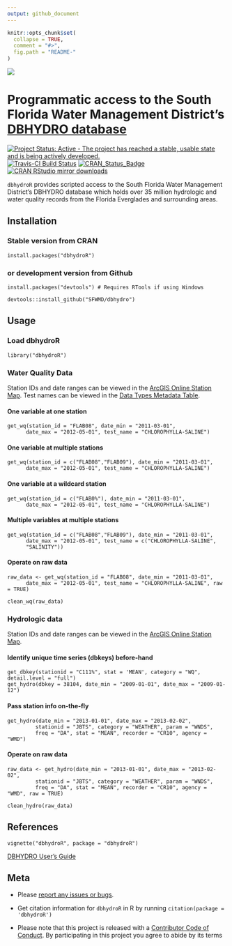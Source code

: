 ```yaml
---
output: github_document
---
```


<!-- README.md is generated from README.Rmd. Please edit that file -->

```r
knitr::opts_chunk$set(
  collapse = TRUE,
  comment = "#>",
  fig.path = "README-"
)
```

![](inst/images/profile.png)

# Programmatic access to the South Florida Water Management District's [DBHYDRO database](http://sfwmd.gov/dbhydro)

[![Project Status: Active - The project has reached a stable, usable state and is being actively developed.](http://www.repostatus.org/badges/latest/active.svg)](http://www.repostatus.org/#active)
[![Travis-CI Build Status](https://travis-ci.org/SFWMD/dbhydroR.svg?branch=master)](https://travis-ci.org/SFWMD/dbhydroR)
[![CRAN\_Status\_Badge](http://www.r-pkg.org/badges/version/dbhydroR)](https://cran.r-project.org/package=dbhydroR) 
[![CRAN RStudio mirror downloads](http://cranlogs.r-pkg.org/badges/dbhydroR)](https://cran.r-project.org/package=dbhydroR)

`dbhydroR` provides scripted access to the South Florida Water Management District's DBHYDRO database which holds over 35 million hydrologic and water quality records from the Florida Everglades and surrounding areas. 

## Installation

### Stable version from CRAN

`install.packages("dbhydroR")`

### or development version from Github

`install.packages("devtools") # Requires RTools if using Windows`

`devtools::install_github("SFWMD/dbhydro")`

## Usage

### Load dbhydroR

`library("dbhydroR")`

### Water Quality Data

Station IDs and date ranges can be viewed in the [ArcGIS Online Station Map](http://my.sfwmd.gov/WAB/EnvironmentalMonitoring/index.html). Test names can be viewed in the [Data Types Metadata Table](http://my.sfwmd.gov/dbhydroplsql/show_dbkey_info.show_data_type_info).

#### One variable at one station
```
get_wq(station_id = "FLAB08", date_min = "2011-03-01", 
      date_max = "2012-05-01", test_name = "CHLOROPHYLLA-SALINE")
```

#### One variable at multiple stations 
```
get_wq(station_id = c("FLAB08","FLAB09"), date_min = "2011-03-01",
      date_max = "2012-05-01", test_name = "CHLOROPHYLLA-SALINE")
```

#### One variable at a wildcard station
```
get_wq(station_id = c("FLAB0%"), date_min = "2011-03-01", 
      date_max = "2012-05-01", test_name = "CHLOROPHYLLA-SALINE")
```

#### Multiple variables at multiple stations
```
get_wq(station_id = c("FLAB08","FLAB09"), date_min = "2011-03-01",
      date_max = "2012-05-01", test_name = c("CHLOROPHYLLA-SALINE",
      "SALINITY"))
```

#### Operate on raw data
```
raw_data <- get_wq(station_id = "FLAB08", date_min = "2011-03-01", 
      date_max = "2012-05-01", test_name = "CHLOROPHYLLA-SALINE", raw = TRUE)

clean_wq(raw_data)
```

### Hydrologic data
Station IDs and date ranges can be viewed in the [ArcGIS Online Station Map](http://my.sfwmd.gov/WAB/EnvironmentalMonitoring/index.html). 

#### Identify unique time series (dbkeys) before-hand
```
get_dbkey(stationid = "C111%", stat = 'MEAN', category = "WQ", detail.level = "full")
get_hydro(dbkey = 38104, date_min = "2009-01-01", date_max = "2009-01-12")
```

#### Pass station info on-the-fly
```
get_hydro(date_min = "2013-01-01", date_max = "2013-02-02",
         stationid = "JBTS", category = "WEATHER", param = "WNDS",
         freq = "DA", stat = "MEAN", recorder = "CR10", agency = "WMD")
```

#### Operate on raw data
```
raw_data <- get_hydro(date_min = "2013-01-01", date_max = "2013-02-02",
         stationid = "JBTS", category = "WEATHER", param = "WNDS",
         freq = "DA", stat = "MEAN", recorder = "CR10", agency = "WMD", raw = TRUE)
         
clean_hydro(raw_data)
```

## References

`vignette("dbhydroR", package = "dbhydroR")`

[DBHYDRO User's Guide](http://www.sfwmd.gov/portal/page/portal/xrepository/sfwmd_repository_pdf/dbhydrobrowseruserdocumentation.pdf)

## Meta

* Please [report any issues or bugs](https://github.com/SFWMD/dbhydroR/issues).

* Get citation information for `dbhydroR` in R by running `citation(package = 'dbhydroR')`

* Please note that this project is released with a [Contributor Code of Conduct](https://github.com/SFWMD/dbhydroR/blob/master/CONDUCT.md). By participating in this project you agree to abide by its terms